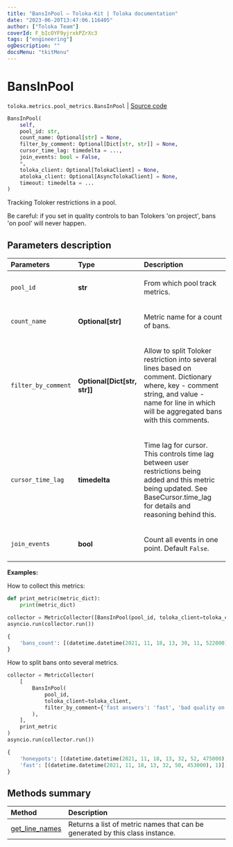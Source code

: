 ```yaml
---
title: "BansInPool — Toloka-Kit | Toloka documentation"
date: "2023-06-20T13:47:06.116405"
author: ["Toloka Team"]
coverId: F_bIcOYF9yjrxkPZrXc3
tags: ["engineering"]
ogDescription: ""
docsMenu: "tkitMenu"
---
```


# BansInPool

`toloka.metrics.pool_metrics.BansInPool` | [Source code](https://github.com/Toloka/toloka-kit/blob/v1.2.0/src/metrics/pool_metrics.py#L449)

```python
BansInPool(
    self,
    pool_id: str,
    count_name: Optional[str] = None,
    filter_by_comment: Optional[Dict[str, str]] = None,
    cursor_time_lag: timedelta = ...,
    join_events: bool = False,
    *,
    toloka_client: Optional[TolokaClient] = None,
    atoloka_client: Optional[AsyncTolokaClient] = None,
    timeout: timedelta = ...
)
```

Tracking Toloker restrictions in a pool.

Be careful: if you set in quality controls to ban Tolokers 'on project', bans 'on pool' will never happen.

## Parameters description

| Parameters | Type | Description |
| :----------| :----| :-----------|
`pool_id`|**str**|<p>From which pool track metrics.</p>
`count_name`|**Optional\[str\]**|<p>Metric name for a count of bans.</p>
`filter_by_comment`|**Optional\[Dict\[str, str\]\]**|<p>Allow to split Toloker restriction into several lines based on comment. Dictionary where, key - comment string, and value - name for line in which will be aggregated bans with this comments.</p>
`cursor_time_lag`|**timedelta**|<p>Time lag for cursor. This controls time lag between user restrictions being added and this metric being updated. See BaseCursor.time_lag for details and reasoning behind this.</p>
`join_events`|**bool**|<p>Count all events in one point. Default `False`.</p>

**Examples:**

How to collect this metrics:

```python
def print_metric(metric_dict):
    print(metric_dict)

collector = MetricCollector([BansInPool(pool_id, toloka_client=toloka_client)], print_metric)
asyncio.run(collector.run())
```

```python
{
    'bans_count': [(datetime.datetime(2021, 11, 18, 13, 30, 11, 522000), 1)],
}
```

How to split bans onto several metrics.

```python
collector = MetricCollector(
    [
        BansInPool(
            pool_id,
            toloka_client=toloka_client,
            filter_by_comment={'fast answers': 'fast', 'bad quality on honeypots': 'honeypots'}
        ),
    ],
    print_metric
)
asyncio.run(collector.run())
```

```python
{
    'honeypots': [(datetime.datetime(2021, 11, 18, 13, 32, 52, 475000), 1)],
    'fast': [(datetime.datetime(2021, 11, 18, 13, 32, 50, 453000), 1)],
}
```

## Methods summary

| Method | Description |
| :------| :-----------|
[get_line_names](/docs/toloka-kit/reference/toloka.metrics.pool_metrics.BansInPool.get_line_names)| Returns a list of metric names that can be generated by this class instance.